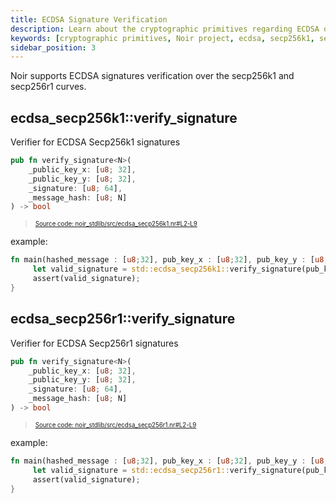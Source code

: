 ```yaml
---
title: ECDSA Signature Verification
description: Learn about the cryptographic primitives regarding ECDSA over the secp256k1 and secp256r1 curves
keywords: [cryptographic primitives, Noir project, ecdsa, secp256k1, secp256r1, signatures]
sidebar_position: 3
---
```



Noir supports ECDSA signatures verification over the secp256k1 and secp256r1 curves.

## ecdsa_secp256k1::verify_signature

Verifier for ECDSA Secp256k1 signatures

```rust title="ecdsa_secp256k1" showLineNumbers 
pub fn verify_signature<N>(
    _public_key_x: [u8; 32],
    _public_key_y: [u8; 32],
    _signature: [u8; 64],
    _message_hash: [u8; N]
) -> bool
```
> <sup><sub><a href="https://github.com/noir-lang/noir/blob/master/noir_stdlib/src/ecdsa_secp256k1.nr#L2-L9" target="_blank" rel="noopener noreferrer">Source code: noir_stdlib/src/ecdsa_secp256k1.nr#L2-L9</a></sub></sup>


example:

```rust
fn main(hashed_message : [u8;32], pub_key_x : [u8;32], pub_key_y : [u8;32], signature : [u8;64]) {
     let valid_signature = std::ecdsa_secp256k1::verify_signature(pub_key_x, pub_key_y, signature, hashed_message);
     assert(valid_signature);
}
```

## ecdsa_secp256r1::verify_signature

Verifier for ECDSA Secp256r1 signatures

```rust title="ecdsa_secp256r1" showLineNumbers 
pub fn verify_signature<N>(
    _public_key_x: [u8; 32],
    _public_key_y: [u8; 32],
    _signature: [u8; 64],
    _message_hash: [u8; N]
) -> bool
```
> <sup><sub><a href="https://github.com/noir-lang/noir/blob/master/noir_stdlib/src/ecdsa_secp256r1.nr#L2-L9" target="_blank" rel="noopener noreferrer">Source code: noir_stdlib/src/ecdsa_secp256r1.nr#L2-L9</a></sub></sup>


example:

```rust
fn main(hashed_message : [u8;32], pub_key_x : [u8;32], pub_key_y : [u8;32], signature : [u8;64]) {
     let valid_signature = std::ecdsa_secp256r1::verify_signature(pub_key_x, pub_key_y, signature, hashed_message);
     assert(valid_signature);
}
```

<BlackBoxInfo />
